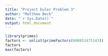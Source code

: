 ```yaml
---
title: "Project Euler Problem 3"
author: "Matthew Beck"
date: "`r Sys.Date()`"
output: html_document
---
```


```r
library(primes)
factors <- unlist(primeFactors(600851475143))
factors
max(factors)
```
